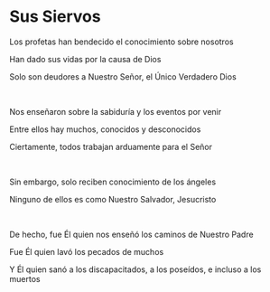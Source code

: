 # Sus Siervos

Los profetas han bendecido el conocimiento sobre nosotros

Han dado sus vidas por la causa de Dios

Solo son deudores a Nuestro Señor, el Único Verdadero Dios

<p></p>

<br />

Nos enseñaron sobre la sabiduría y los eventos por venir

Entre ellos hay muchos, conocidos y desconocidos

Ciertamente, todos trabajan arduamente para el Señor

<p></p>

<br />

Sin embargo, solo reciben conocimiento de los ángeles

Ninguno de ellos es como Nuestro Salvador, Jesucristo

<br />

De hecho, fue Él quien nos enseñó los caminos de Nuestro Padre

Fue Él quien lavó los pecados de muchos

Y Él quien sanó a los discapacitados, a los poseídos, e incluso a los muertos

<p></p>